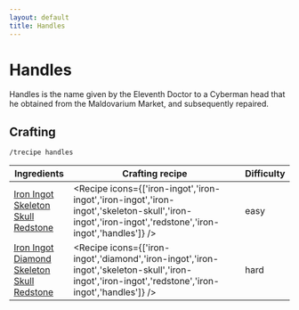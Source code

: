 ```yaml
---
layout: default
title: Handles
---
```



Handles
===================

Handles is the name given by the Eleventh Doctor to a Cyberman head that he obtained from the Maldovarium Market, and
subsequently repaired.

## Crafting

`/trecipe handles`

| Ingredients | Crafting recipe | Difficulty |
| ----------- | --------------- | ------------- |
| [Iron Ingot](https://minecraft.wiki/w/Iron_Ingot)<br/>[Skeleton Skull](https://minecraft.wiki/w/Skeleton_Skull)<br/>[Redstone](https://minecraft.wiki/w/Redstone) | <Recipe icons={['iron-ingot','iron-ingot','iron-ingot','iron-ingot','skeleton-skull','iron-ingot','iron-ingot','redstone','iron-ingot','handles']} /> | easy |
| [Iron Ingot](https://minecraft.wiki/w/Iron_Ingot)<br/>[Diamond](https://minecraft.wiki/w/Diamond)<br/>[Skeleton Skull](https://minecraft.wiki/w/Skeleton_Skull)<br/>[Redstone](https://minecraft.wiki/w/Redstone) | <Recipe icons={['iron-ingot','diamond','iron-ingot','iron-ingot','skeleton-skull','iron-ingot','iron-ingot','redstone','iron-ingot','handles']} /> | hard |
